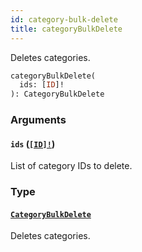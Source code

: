 ```yaml
---
id: category-bulk-delete
title: categoryBulkDelete
---
```


Deletes categories.

```graphql
categoryBulkDelete(
  ids: [ID]!
): CategoryBulkDelete

```

### Arguments

#### `ids` ([`[ID]!`](../../../developer/api-reference/scalars/id))

List of category IDs to delete.

### Type

#### [`CategoryBulkDelete`](../../../developer/api-reference/objects/category-bulk-delete)

Deletes categories.
